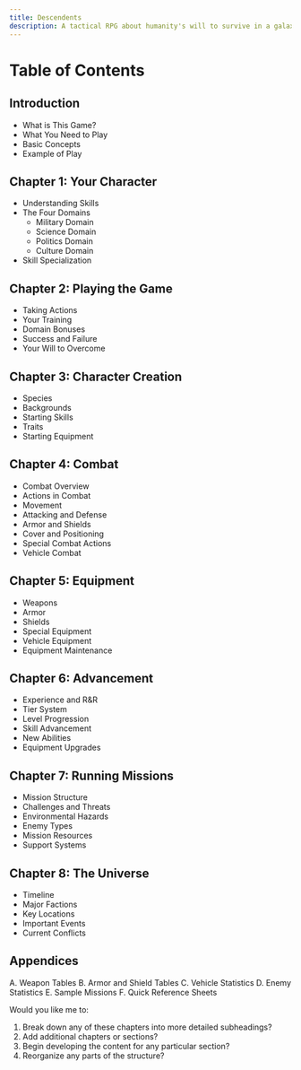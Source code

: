 ```yaml
---
title: Descendents
description: A tactical RPG about humanity's will to survive in a galaxy of conflict and mystery.
---
```

# Table of Contents

## Introduction
- What is This Game?
- What You Need to Play
- Basic Concepts
- Example of Play

## Chapter 1: Your Character
- Understanding Skills
- The Four Domains
  - Military Domain
  - Science Domain
  - Politics Domain
  - Culture Domain
- Skill Specialization

## Chapter 2: Playing the Game
- Taking Actions
- Your Training
- Domain Bonuses
- Success and Failure
- Your Will to Overcome

## Chapter 3: Character Creation
- Species
- Backgrounds
- Starting Skills
- Traits
- Starting Equipment

## Chapter 4: Combat
- Combat Overview
- Actions in Combat
- Movement
- Attacking and Defense
- Armor and Shields
- Cover and Positioning
- Special Combat Actions
- Vehicle Combat

## Chapter 5: Equipment
- Weapons
- Armor
- Shields
- Special Equipment
- Vehicle Equipment
- Equipment Maintenance

## Chapter 6: Advancement
- Experience and R&R
- Tier System
- Level Progression
- Skill Advancement
- New Abilities
- Equipment Upgrades

## Chapter 7: Running Missions
- Mission Structure
- Challenges and Threats
- Environmental Hazards
- Enemy Types
- Mission Resources
- Support Systems

## Chapter 8: The Universe
- Timeline
- Major Factions
- Key Locations
- Important Events
- Current Conflicts

## Appendices
A. Weapon Tables
B. Armor and Shield Tables
C. Vehicle Statistics
D. Enemy Statistics
E. Sample Missions
F. Quick Reference Sheets

Would you like me to:
1. Break down any of these chapters into more detailed subheadings?
2. Add additional chapters or sections?
3. Begin developing the content for any particular section?
4. Reorganize any parts of the structure?
